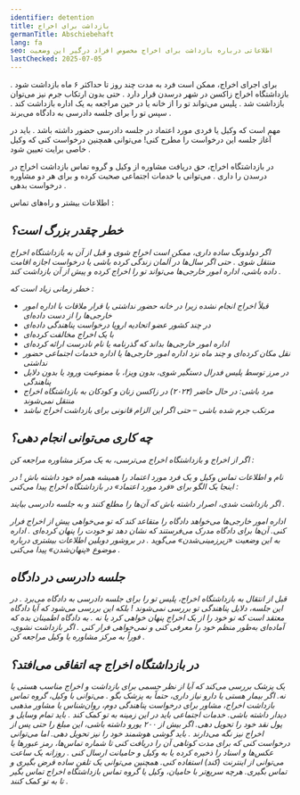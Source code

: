 ```yaml
---
identifier: detention
title: بازداشت برای اخراج
germanTitle: Abschiebehaft
lang: fa
seo: اطلاعاتی درباره بازداشت برای اخراج مخصوص افراد درگیر این وضعیت
lastChecked: 2025-07-05
---
```


برای اجرای اخراج، ممکن است فرد به مدت چند روز تا حداکثر ۶ ماه بازداشت شود
.
بازداشتگاه اخراج زاکسن در شهر درسدن قرار دارد
.
حتی بدون ارتکاب جرم نیز می‌توان بازداشت شد
.
پلیس می‌تواند تو را از خانه یا در حین مراجعه به یک اداره بازداشت کند
.
سپس تو را برای جلسه دادرسی به دادگاه می‌برند
.

مهم است که وکیل یا فردی مورد اعتماد در جلسه دادرسی حضور داشته باشد
.
باید در آغاز جلسه این درخواست را مطرح کنی! می‌توانی همچنین درخواست کنی که وکیل خاصی برایت تعیین شود
.

در بازداشتگاه اخراج، حق دریافت مشاوره از وکیل و گروه تماس بازداشت اخراج در درسدن را داری
.
می‌توانی با خدمات اجتماعی صحبت کرده و برای هر دو مشاوره درخواست بدهی
.

اطلاعات بیشتر و راه‌های تماس
:

<Address identifier="abschiebehaftkontaktgruppe" />

## خطر چقدر بزرگ است؟

اگر دولدونگ ساده داری، ممکن است اخراج شوی و قبل از آن به بازداشتگاه اخراج منتقل شوی
.
حتی اگر سال‌ها در آلمان زندگی کرده باشی یا درخواست اجازه اقامت داده باشی، اداره امور خارجی‌ها می‌تواند تو را اخراج کرده و پیش از آن بازداشت کند
.

خطر زمانی زیاد است که
:

- قبلاً اخراج انجام نشده زیرا در خانه حضور نداشتی یا قرار ملاقات با اداره امور خارجی‌ها را از دست داده‌ای
- در چند کشور عضو اتحادیه اروپا درخواست پناهندگی داده‌ای
- با یک اخراج مخالفت کرده‌ای
- اداره امور خارجی‌ها بداند که گذرنامه یا نام نادرست ارائه کرده‌ای
- نقل مکان کرده‌ای و چند ماه نزد اداره امور خارجی‌ها یا اداره خدمات اجتماعی حضور نداشتی
- در مرز توسط پلیس فدرال دستگیر شوی، بدون ویزا، با ممنوعیت ورود یا بدون دلایل پناهندگی
- مرد باشی: در حال حاضر (۲۰۲۴) در زاکسن زنان و کودکان به بازداشتگاه اخراج منتقل نمی‌شوند
- مرتکب جرم شده باشی – حتی اگر این الزام قانونی برای بازداشت اخراج نباشد

## چه کاری می‌توانی انجام دهی؟

اگر از اخراج و بازداشتگاه اخراج می‌ترسی، به یک مرکز مشاوره مراجعه کن
:

<Block identifier="counseling_addresses" />

نام و اطلاعات تماس وکیل و یک فرد مورد اعتماد را همیشه همراه خود داشته باش
!
در اینجا یک الگو برای «فرد مورد اعتماد» در بازداشتگاه اخراج پیدا می‌کنی
:
<InternalShortLink identifier="forms" />

اگر بازداشت شدی، اصرار داشته باش که آن‌ها را مطلع کنند و به جلسه دادرسی بیایند
.

اداره امور خارجی‌ها می‌خواهد دادگاه را متقاعد کند که تو می‌خواهی پیش از اخراج فرار کنی. آن‌ها برای دادگاه مدرک می‌فرستند که نشان دهد تو خودت را پنهان کرده‌ای
.
اداره به این وضعیت «زیرزمینی‌شدن» می‌گوید
.
در بروشور <InternalShortLink identifier="dublin">دوبلین</InternalShortLink> اطلاعات بیشتری درباره موضوع «پنهان‌شدن» پیدا می‌کنی
.

## جلسه دادرسی در دادگاه

قبل از انتقال به بازداشتگاه اخراج، پلیس تو را برای جلسه دادرسی به دادگاه می‌برد
.
در این جلسه، دلایل پناهندگی تو بررسی نمی‌شوند
!
بلکه این بررسی می‌شود که آیا دادگاه معتقد است که تو خود را از یک اخراج پنهان خواهی کرد یا نه
.
به دادگاه اطمینان بده که آماده‌ای به‌طور منظم خود را معرفی کنی و نمی‌خواهی فرار کنی
.
اگر بازداشت نشوی، فوراً به مرکز مشاوره یا وکیل مراجعه کن
.

## در بازداشتگاه اخراج چه اتفاقی می‌افتد؟

یک پزشک بررسی می‌کند که آیا از نظر جسمی برای بازداشت و اخراج مناسب هستی یا نه. اگر بیمار هستی یا دارو نیاز داری، حتماً به پزشک بگو
.
می‌توانی با وکیل، گروه تماس بازداشت اخراج، مشاور برای درخواست پناهندگی دوم، روان‌شناس یا مشاور مذهبی دیدار داشته باشی. خدمات اجتماعی باید در این زمینه به تو کمک کند
.
باید تمام وسایل و پول نقد خود را تحویل دهی. اگر بیش از ۲۰۰ یورو داشته باشی، این مبلغ را حتی پس از اخراج نیز نگه می‌دارند
.
باید گوشی هوشمند خود را نیز تحویل دهی. اما می‌توانی درخواست کنی که برای مدت کوتاهی آن را دریافت کنی تا شماره تماس‌ها، رمز عبورها یا عکس‌ها و اسناد را ذخیره کرده یا به وکیل و حامیانت ارسال کنی
.
روزانه یک ساعت می‌توانی از اینترنت (کند) استفاده کنی. همچنین می‌توانی یک تلفن ساده قرض بگیری و تماس بگیری. هرچه سریع‌تر با حامیان، وکیل یا گروه تماس بازداشتگاه اخراج تماس بگیر تا به تو کمک کنند
.
